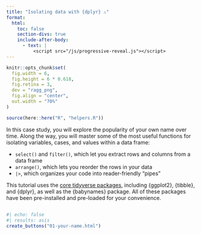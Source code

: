 ```yaml
---
title: "Isolating data with {dplyr} ⚠"
format:
  html: 
    toc: false
    section-divs: true
    include-after-body: 
      - text: |
          <script src="/js/progressive-reveal.js"></script>
---
```


```r
knitr::opts_chunk$set(
  fig.width = 6,
  fig.height = 6 * 0.618,
  fig.retina = 3,
  dev = "ragg_png",
  fig.align = "center",
  out.width = "70%"
)

source(here::here("R", "helpers.R"))
```

In this case study, you will explore the popularity of your own name over time. Along the way, you will master some of the most useful functions for isolating variables, cases, and values within a data frame:

* `select()` and `filter()`, which let you extract rows and columns from a data frame
* `arrange()`, which lets you reorder the rows in your data
* `|>`, which organizes your code into reader-friendly "pipes"

This tutorial uses the [core tidyverse packages](http://tidyverse.org/), including {ggplot2}, {tibble}, and {dplyr}, as well as the {babynames} package. All of these packages have been pre-installed and pre-loaded for your convenience.


##

```r
#| echo: false
#| results: asis
create_buttons("01-your-name.html")
```
